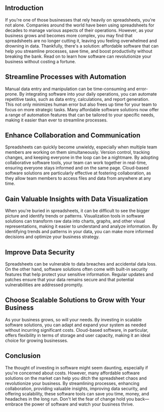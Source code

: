 


## Introduction

If you're one of those businesses that rely heavily on spreadsheets, you're not alone. Companies around the world have been using spreadsheets for decades to manage various aspects of their operations. However, as your business grows and becomes more complex, you may find that spreadsheets are no longer cutting it, leaving you feeling overwhelmed and drowning in data. Thankfully, there's a solution: affordable software that can help you streamline processes, save time, and boost productivity without breaking the bank. Read on to learn how software can revolutionize your business without costing a fortune.

## Streamline Processes with Automation

Manual data entry and manipulation can be time-consuming and error-prone. By integrating software into your daily operations, you can automate repetitive tasks, such as data entry, calculations, and report generation. This not only minimizes human error but also frees up time for your team to focus on more strategic tasks. Many affordable software solutions now offer a range of automation features that can be tailored to your specific needs, making it easier than ever to streamline processes.

## Enhance Collaboration and Communication

Spreadsheets can quickly become unwieldy, especially when multiple team members are working on them simultaneously. Version control, tracking changes, and keeping everyone in the loop can be a nightmare. By adopting collaborative software tools, your team can work together in real-time, ensuring everyone stays informed and on the same page. Cloud-based software solutions are particularly effective at fostering collaboration, as they allow team members to access files and data from anywhere at any time.

## Gain Valuable Insights with Data Visualization

When you're buried in spreadsheets, it can be difficult to see the bigger picture and identify trends or patterns. Visualization tools in software solutions can transform raw data into charts, graphs, and other visual representations, making it easier to understand and analyze information. By identifying trends and patterns in your data, you can make more informed decisions and optimize your business strategy.

## Improve Data Security

Spreadsheets can be vulnerable to data breaches and accidental data loss. On the other hand, software solutions often come with built-in security features that help protect your sensitive information. Regular updates and patches ensure that your data remains secure and that potential vulnerabilities are addressed promptly.

## Choose Scalable Solutions to Grow with Your Business

As your business grows, so will your needs. By investing in scalable software solutions, you can adapt and expand your system as needed without incurring significant costs. Cloud-based software, in particular, offers flexibility in terms of storage and user capacity, making it an ideal choice for growing businesses.

## Conclusion

The thought of investing in software might seem daunting, especially if you're concerned about costs. However, many affordable software solutions on the market can help you ditch the spreadsheet chaos and revolutionize your business. By streamlining processes, enhancing collaboration, providing valuable insights, improving data security, and offering scalability, these software tools can save you time, money, and headaches in the long run. Don't let the fear of change hold you back—embrace the power of software and watch your business thrive.